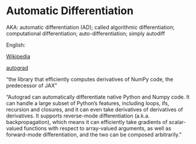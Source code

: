 # Automatic Differentiation  {.unnumbered}

AKA: automatic differentiation (AD);  called algorithmic differentiation;  computational differentiation; auto-differentiation; simply autodiff

English: 

[Wikipedia](https://en.wikipedia.org/wiki/Automatic_differentiation)

[autograd](https://github.com/hips/autograd)

"the library that efficiently computes derivatives of NumPy code, the predecessor of JAX"

"Autograd can automatically differentiate native Python and Numpy code. It can handle a large subset of Python's features, including loops, ifs, recursion and closures, and it can even take derivatives of derivatives of derivatives. It supports reverse-mode differentiation (a.k.a. backpropagation), which means it can efficiently take gradients of scalar-valued functions with respect to array-valued arguments, as well as forward-mode differentiation, and the two can be composed arbitrarily."